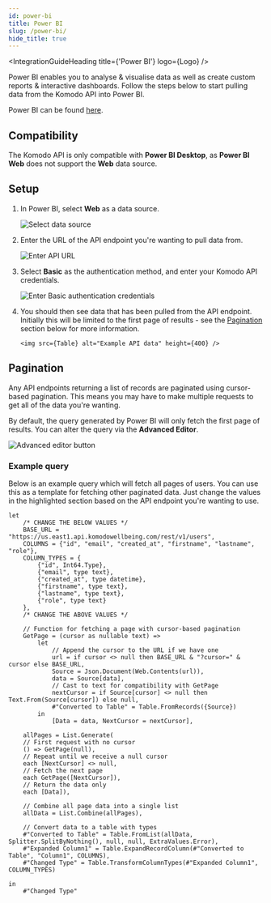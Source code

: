 ```yaml
---
id: power-bi
title: Power BI
slug: /power-bi/
hide_title: true
---
```



<IntegrationGuideHeading title={'Power BI'} logo={Logo} />

Power BI enables you to analyse & visualise data as well as create custom reports & interactive dashboards. Follow the
steps below to start pulling data from the Komodo API into Power BI.

Power BI can be found [here](https://www.microsoft.com/en-us/power-platform/products/power-bi).

## Compatibility

The Komodo API is only compatible with **Power BI Desktop**, as **Power BI Web** does not support the **Web** data
source.

## Setup

1.  In Power BI, select **Web** as a data source.

    <img src={DataSource} alt="Select data source" height={400} />

2.  Enter the URL of the API endpoint you're wanting to pull data from.

    <img src={Url} alt="Enter API URL" height={200} />

3.  Select **Basic** as the authentication method, and enter your Komodo API credentials.

    <img src={Auth} alt="Enter Basic authentication credentials" height={200} />

4.  You should then see data that has been pulled from the API endpoint. Initially this will be limited to the first
    page of results - see the [Pagination](#pagination) section below for more information.

        <img src={Table} alt="Example API data" height={400} />

## Pagination

Any API endpoints returning a list of records are paginated using cursor-based pagination. This means you may have to
make multiple requests to get all of the data you're wanting.

By default, the query generated by Power BI will only fetch the first page of results. You can alter the query via the
**Advanced Editor**.

<img src={AdvancedEditor} alt="Advanced editor button" height={200} />

### Example query

Below is an example query which will fetch all pages of users. You can use this as a template for fetching other
paginated data. Just change the values in the highlighted section based on the API endpoint you're wanting to use.

```powerquery showLineNumbers {2-13}
let
    /* CHANGE THE BELOW VALUES */
    BASE_URL = "https://us.east1.api.komodowellbeing.com/rest/v1/users",
    COLUMNS = {"id", "email", "created_at", "firstname", "lastname", "role"},
    COLUMN_TYPES = {
        {"id", Int64.Type},
        {"email", type text},
        {"created_at", type datetime},
        {"firstname", type text},
        {"lastname", type text},
        {"role", type text}
    },
    /* CHANGE THE ABOVE VALUES */

    // Function for fetching a page with cursor-based pagination
    GetPage = (cursor as nullable text) =>
        let
            // Append the cursor to the URL if we have one
            url = if cursor <> null then BASE_URL & "?cursor=" & cursor else BASE_URL,
            Source = Json.Document(Web.Contents(url)),
            data = Source[data],
            // Cast to text for compatibility with GetPage
            nextCursor = if Source[cursor] <> null then Text.From(Source[cursor]) else null,
            #"Converted to Table" = Table.FromRecords({Source})
        in
            [Data = data, NextCursor = nextCursor],

    allPages = List.Generate(
    // First request with no cursor
    () => GetPage(null),
    // Repeat until we receive a null cursor
    each [NextCursor] <> null,
    // Fetch the next page
    each GetPage([NextCursor]),
    // Return the data only
    each [Data]),

    // Combine all page data into a single list
    allData = List.Combine(allPages),

    // Convert data to a table with types
    #"Converted to Table" = Table.FromList(allData, Splitter.SplitByNothing(), null, null, ExtraValues.Error),
    #"Expanded Column1" = Table.ExpandRecordColumn(#"Converted to Table", "Column1", COLUMNS),
    #"Changed Type" = Table.TransformColumnTypes(#"Expanded Column1", COLUMN_TYPES)

in
    #"Changed Type"
```
